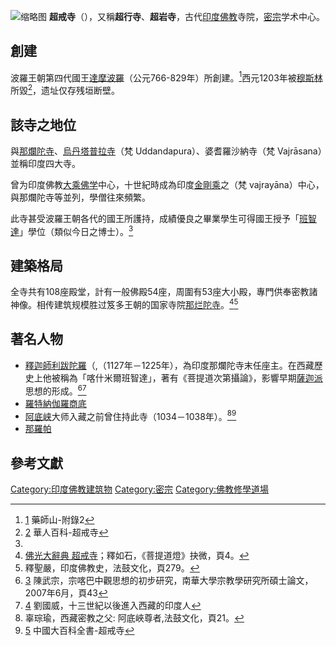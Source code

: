{{expand|time=2015-03-09T13:13:52+00:00}}
[[File:VikramshilaRuins.jpg|缩略图]]
{{印度那爛陀寺時代的佛教哲學}}
'''超戒寺'''（{{lang-sa|Vikrama śīla vihāra}}），又稱'''超行寺'''、'''超岩寺'''，古代[[印度佛教|印度佛教]]寺院，[[密宗|密宗]]学术中心。

==創建==
波羅王朝第四代國王[[達摩波羅|達摩波羅]]（公元766-829年）所創建。<ref name="#1">[http://www.ysbla.org.tw/artist.php?sLv0HtmNm=897.htm] 藥師山-附錄2</ref>西元1203年被[[穆斯林|穆斯林]]所毀<ref>[https://www.itsfun.com.tw/超戒寺/wiki-5271488-8321258] 華人百科-超戒寺</ref>，遗址仅存残垣断壁。

==該寺之地位==
與[[那爛陀寺|那爛陀寺]]、[[飛行寺|烏丹塔普拉寺]]（梵 Uddandapura）、婆耆羅沙納寺（梵 Vajrāsana）並稱印度四大寺。

曾为印度佛教[[晚期大乘佛教|大乘佛学]]中心，十世紀時成為印度[[金剛乘|金剛乘]]之（梵 vajrayāna）中心，與那爛陀寺等並列，學僧往來頻繁。

此寺甚受波羅王朝各代的國王所護持，成績優良之畢業學生可得國王授予「[[班智達|班智達]]」學位（類似今日之博士）。<ref name="#1"/>

==建築格局==
全寺共有108座殿堂，計有一般佛殿54座，周圍有53座大小殿，專門供奉密教諸神像。相传建筑规模胜过笈多王朝的国家寺院[[那烂陀寺|那烂陀寺]]。<ref>[http://buddhaspace.org/dict/fk/data/%25E8%25B6%2585%25E6%2588%2592%25E5%25AF%25BA.html 佛光大辭典 超戒寺]；釋如石，《菩提道燈》抉微，頁4。</ref><ref>釋聖嚴，印度佛教史，法鼓文化，頁279。</ref>

==著名人物==
*[[釋迦師利跋陀羅|釋迦師利跋陀羅]]（{{IAST|Śakyāsribhadra}},（1127年－1225年），為印度那爛陀寺末任座主。在西藏歷史上他被稱為「喀什米爾班智達」，著有《菩提道次第攝論》，影響早期[[薩迦派|薩迦派]]思想的形成。<ref>[http://nhuir.nhu.edu.tw/retrieve/30920/095NHU05183004-001.pdf] 陳武宗，宗喀巴中觀思想的初步研究，南華大學宗教學研究所碩士論文，2007年6月，頁43</ref><ref>[http://enlight.lib.ntu.edu.tw/FULLTEXT/JR-AN/an122223.pdf] 劉國威，十三世紀以後進入西藏的印度人</ref>
*[[羅特納伽羅商底|羅特納伽羅商底]]
*[[阿底峡|阿底峡]]大师入藏之前曾住持此寺（1034－1038年）。<ref>辜琮瑜，西藏密教之父: 阿底峽尊者,法鼓文化，頁21。</ref><ref>[http://163.17.79.102/%A4%A4%B0%EA%A4j%A6%CA%AC%EC/Content.asp?ID=62262] 中國大百科全書-超戒寺</ref>
*[[那羅帕|那羅帕]]

==參考文獻==
{{reflist}}

{{金剛乘佛教}}
{{佛教主題}}
[[Category:印度佛教建筑物|Category:印度佛教建筑物]]
[[Category:密宗|Category:密宗]]
[[Category:佛教修學道場|Category:佛教修學道場]]